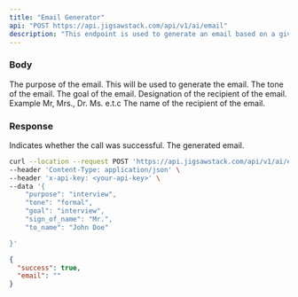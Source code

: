 ```yaml
---
title: "Email Generator"
api: "POST https://api.jigsawstack.com/api/v1/ai/email"
description: "This endpoint is used to generate an email based on a given topic."
---
```


### Body

<ParamField body="purpose" type="string" required>
  The purpose of the email. This will be used to generate the email.
</ParamField>

<ParamField body="tone" type="string" required>
  The tone of the email.
</ParamField>

<ParamField body="goal" type="string" required>
  The goal of the email.
</ParamField>

<ParamField body="sign_of_name" type="string" required>
  Designation of the recipient of the email. Example Mr, Mrs., Dr. Ms. e.t.c
</ParamField>

<ParamField body="to_name" type="string" required>
  The name of the recipient of the email.
</ParamField>

### Response

<ResponseField name="success" type="boolean">
  Indicates whether the call was successful.
</ResponseField>

<ResponseField name="email" type="string">
  The generated email.
</ResponseField>

<RequestExample>

```bash Example Request
curl --location --request POST 'https://api.jigsawstack.com/api/v1/ai/email' \
--header 'Content-Type: application/json' \
--header 'x-api-key: <your-api-key>' \
--data '{
    "purpose": "interview",
    "tone": "formal",
    "goal": "interview",
    "sign_of_name": "Mr.",
    "to_name": "John Doe"

}'
```

</RequestExample>

<ResponseExample>

```json Response
{
  "success": true,
  "email": ""
}
```

</ResponseExample>
